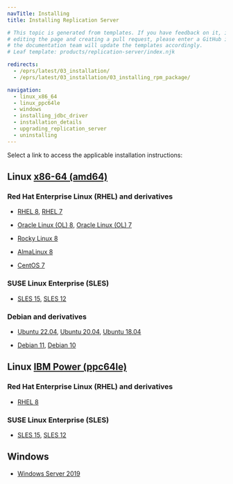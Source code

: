 ```yaml
---
navTitle: Installing
title: Installing Replication Server

# This topic is generated from templates. If you have feedback on it, instead of
# editing the page and creating a pull request, please enter a GitHub issue and
# the documentation team will update the templates accordingly.
# Leaf template: products/replication-server/index.njk

redirects:
  - /eprs/latest/03_installation/
  - /eprs/latest/03_installation/03_installing_rpm_package/

navigation:
  - linux_x86_64
  - linux_ppc64le
  - windows
  - installing_jdbc_driver
  - installation_details
  - upgrading_replication_server
  - uninstalling
---
```


Select a link to access the applicable installation instructions:

## Linux [x86-64 (amd64)](linux_x86_64)

### Red Hat Enterprise Linux (RHEL) and derivatives

- [RHEL 8](linux_x86_64/eprs_rhel_8), [RHEL 7](linux_x86_64/eprs_rhel_7)

- [Oracle Linux (OL) 8](linux_x86_64/eprs_rhel_8), [Oracle Linux (OL) 7](linux_x86_64/eprs_rhel_7)

- [Rocky Linux 8](linux_x86_64/eprs_other_linux_8)

- [AlmaLinux 8](linux_x86_64/eprs_other_linux_8)

- [CentOS 7](linux_x86_64/eprs_centos_7)

### SUSE Linux Enterprise (SLES)

- [SLES 15](linux_x86_64/eprs_sles_15), [SLES 12](linux_x86_64/eprs_sles_12)

### Debian and derivatives

- [Ubuntu 22.04](linux_x86_64/eprs_ubuntu_22), [Ubuntu 20.04](linux_x86_64/eprs_ubuntu_20), [Ubuntu 18.04](linux_x86_64/eprs_ubuntu_18)

- [Debian 11](linux_x86_64/eprs_debian_11), [Debian 10](linux_x86_64/eprs_debian_10)

## Linux [IBM Power (ppc64le)](linux_ppc64le)

### Red Hat Enterprise Linux (RHEL) and derivatives

- [RHEL 8](linux_ppc64le/eprs_rhel_8)

### SUSE Linux Enterprise (SLES)

- [SLES 15](linux_ppc64le/eprs_sles_15), [SLES 12](linux_ppc64le/eprs_sles_12)

## Windows

- [Windows Server 2019](windows)
